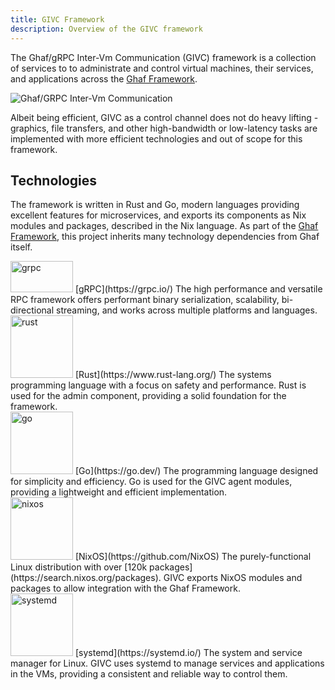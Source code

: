 ```yaml
---
title: GIVC Framework
description: Overview of the GIVC framework
---
```


The Ghaf/gRPC Inter-Vm Communication (GIVC) framework is a collection of services to to administrate and control virtual machines, their services, and applications across the [Ghaf Framework](https://github.com/tiiuae/ghaf).

<Image src={ghafLogo} alt="Ghaf/GRPC Inter-Vm Communication" class="center-img"/>

Albeit being efficient, GIVC as a control channel does not do heavy lifting - graphics, file transfers, and other high-bandwidth or low-latency tasks are implemented with more efficient technologies and out of scope for this framework.

## Technologies

The framework is written in Rust and Go, modern languages providing excellent features for microservices, and exports its
components as Nix modules and packages, described in the Nix language. As part of the [Ghaf Framework](https://ghaf.tii.ae/ghaf/overview/), this project inherits many technology dependencies from Ghaf itself.

<div class="logo-container">
  <Image src="https://avatars.githubusercontent.com/u/7802525?s=200&v=4" alt="grpc" width="100px" height="50px"/>
  [gRPC](https://grpc.io/)
  The high performance and versatile RPC framework offers performant binary serialization, scalability, bi-directional streaming, and works across multiple platforms and languages.
</div>
<div class="logo-container">
  <Image src="https://avatars.githubusercontent.com/u/5430905?s=200&v=4" alt="rust" width="100px" height="100px"/>
 [Rust](https://www.rust-lang.org/)
  The systems programming language with a focus on safety and performance. Rust is used for the admin component, providing a solid foundation for the framework.
</div>
<div class="logo-container">
  <Image src="https://avatars.githubusercontent.com/u/4314092?s=200&v=4" alt="go" width="100px" height="100px"/>
  [Go](https://go.dev/)
  The programming language designed for simplicity and efficiency. Go is used for the GIVC agent modules, providing a lightweight and efficient implementation.
</div>
<div class="logo-container">
  <Image src="https://avatars.githubusercontent.com/u/487568?s=200&v=4" alt="nixos" width="100px" height="100px"/>
  [NixOS](https://github.com/NixOS)
  The purely-functional Linux distribution with over [120k packages](https://search.nixos.org/packages). GIVC exports NixOS modules and packages to allow integration with the Ghaf Framework.
</div>
<div class="logo-container">
  <Image src="https://avatars.githubusercontent.com/u/1918868?s=200&v=4" alt="systemd" width="100px" height="100px"/>
  [systemd](https://systemd.io/)
  The system and service manager for Linux. GIVC uses systemd to manage services and applications in the VMs, providing a consistent and reliable way to control them.
</div>
